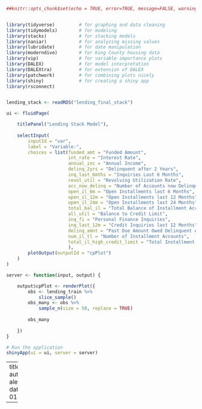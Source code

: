 
```r
##knitr::opts_chunk$set(echo = TRUE, error=TRUE, message=FALSE, warning=FALSE)


library(tidyverse)         # for graphing and data cleaning
library(tidymodels)        # for modeling
library(stacks)            # for stacking models
library(naniar)            # for analyzing missing values
library(lubridate)         # for date manipulation
library(moderndive)        # for King County housing data
library(vip)               # for variable importance plots
library(DALEX)             # for model interpretation
library(DALEXtra)          # for extension of DALEX
library(patchwork)         # for combining plots nicely
library(shiny)             # for creating a shiny app
library(rsconnect)


lending_stack <- readRDS("lending_final_stack")

ui <- fluidPage(

    titlePanel("Lending Stack Model"),
    
    selectInput(
        inputId = "var",
        label = "Variable:",
        choices = list(funded_amt = "Funded Amount",
                       int_rate = "Interest Rate",
                       annual_inc = "Annual Income",
                       delinq_2yrs = "Delinquent after 2 Years",
                       inq_last_6mths = "Inquiries Last 6 Months",
                       revol_util = "Revolving Utilization Rate",
                       acc_now_delinq = "Number of Accounts now Delinquent",
                       open_il_6m = "Open Installments last 6 Months",
                       open_il_12m = "Open Installments last 12 Months",
                       open_il_24m = "Open Installments last 24 Months",
                       total_bal_il = "Total Balance of Installment Accounts",
                       all_util = "Balance to Credit Limit",
                       inq_fi = "Personal Finance Inquiries",
                       inq_last_12m = "Credit Inquiries last 12 Months",
                       delinq_amnt = "Past Due Amount Owed Delinquent Accounts",
                       num_il_tl = "Number of Installment Accounts",
                       total_il_high_credit_limit = "Total Installment Credit Limit"
                       ),
        plotOutput(outputId = "cpPlot")
    )
)

server <- function(input, output) {

    output$cpPlot <- renderPlot({
        obs <- lending_train %>% 
            slice_sample()
        obs_many <- obs %>%
            sample_n(size = 50, replace = TRUE)
        
        obs_many 
            
    })
}

# Run the application 
shinyApp(ui = ui, server = server)
```



---
title: app.R
author: alexanderdenzler
date: '2021-04-01'

---
